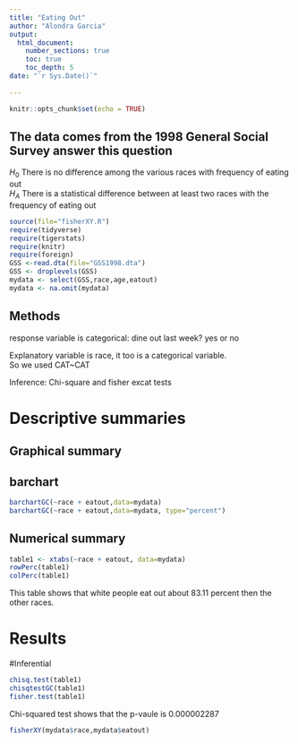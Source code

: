 ```yaml
---
title: "Eating Out"
author: "Alondra Garcia"
output: 
  html_document:
    number_sections: true
    toc: true
    toc_depth: 5
date: "`r Sys.Date()`"    
    
---
```


```r
knitr::opts_chunk$set(echo = TRUE)
```

## The data comes from the 1998 General Social Survey answer this question

$H_0$ There is no difference among the various races with frequency of eating out  
$H_A$ There is a statistical difference between at least two races with the frequency of eating out  


```r
source(file="fisherXY.R")
require(tidyverse)
require(tigerstats)
require(knitr)
require(foreign)
GSS <-read.dta(file="GSS1998.dta")
GSS <- droplevels(GSS)
mydata <- select(GSS,race,age,eatout)
mydata <- na.omit(mydata)
```

## Methods

response variable is categorical: dine out last week? yes or no

Explanatory variable is race, it too is a categorical variable.  
So we used CAT~CAT

Inference: Chi-square and fisher excat tests

# Descriptive summaries

## Graphical summary

## barchart

```r
barchartGC(~race + eatout,data=mydata)
barchartGC(~race + eatout,data=mydata, type="percent")

```


## Numerical summary

```r
table1 <- xtabs(~race + eatout, data=mydata)
rowPerc(table1)
colPerc(table1)
```

This table shows that white people eat out about 83.11 percent then the other races.

# Results

#Inferential 

```r
chisq.test(table1)
chisqtestGC(table1)
fisher.test(table1)
```

Chi-squared test shows that the p-vaule is 0.000002287

```r
fisherXY(mydata$race,mydata$eatout)
```





